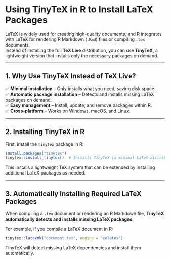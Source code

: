 # Using TinyTeX in R to Install LaTeX Packages

LaTeX is widely used for creating high-quality documents, and R integrates with LaTeX for rendering R Markdown (`.Rmd`) files or compiling `.tex` documents.  
Instead of installing the full **TeX Live** distribution, you can use **TinyTeX**, a lightweight version that installs only the necessary packages on demand.

---
## 1. Why Use TinyTeX Instead of TeX Live?

✅ **Minimal installation** – Only installs what you need, saving disk space.  
✅ **Automatic package installation** – Detects and installs missing LaTeX packages on demand.  
✅ **Easy management** – Install, update, and remove packages within R.  
✅ **Cross-platform** – Works on Windows, macOS, and Linux.  

---

## 2. Installing TinyTeX in R

First, install the `tinytex` package in R:

```r
install.packages("tinytex")
tinytex::install_tinytex()  # Installs TinyTeX (a minimal LaTeX distribution)
```

This installs a lightweight TeX system that can be extended by installing additional LaTeX packages as needed.

---

## 3. Automatically Installing Required LaTeX Packages

When compiling a `.tex` document or rendering an R Markdown file, **TinyTeX automatically detects and installs missing LaTeX packages**.

For example, if you compile a LaTeX document in R:

```r
tinytex::latexmk("document.tex", engine = "xelatex")
```

TinyTeX will detect missing LaTeX dependencies and install them automatically.
